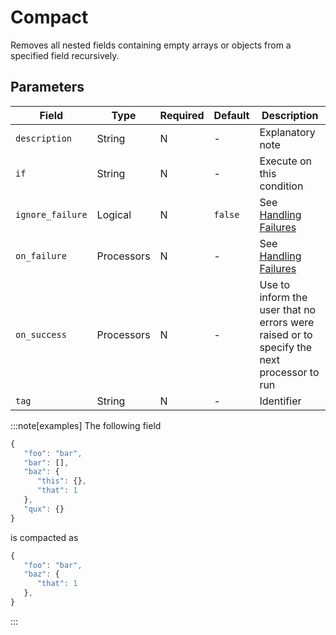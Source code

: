 
# Compact

<Synopsis>
Removes all nested fields containing empty arrays or objects from a specified field recursively.
</Synopsis>

## Parameters

|Field|Type|Required|Default|Description|
|---|---|---|---|---|
|`description`|String|N|-|Explanatory note|
|`if`|String|N|-|Execute on this condition|
|`ignore_failure`|Logical|N|`false`|See [Handling Failures](../handling-failures.mdx)|
|`on_failure`|Processors|N|-|See [Handling Failures](../handling-failures.mdx)|
|`on_success`|Processors|N|-|Use to inform the user that no errors were raised or to specify the next processor to run|
|`tag`|String|N|-|Identifier|

:::note[examples]
The following field

```js
{
   "foo": "bar",
   "bar": [],
   "baz": {
      "this": {},
      "that": 1
   },
   "qux": {}
}
```

is compacted as

```js
{
   "foo": "bar",
   "baz": {
      "that": 1
   },
}
```
:::
